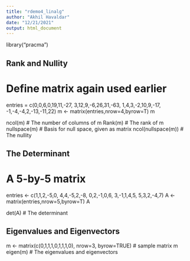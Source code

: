 ---
title: "rdemo4_linalg"
author: "Akhil Havaldar"
date: "12/21/2021"
output: html_document
---

library("pracma")

## Rank and Nullity

# Define matrix again used earlier
entries = c(0,0,6,0,19,11,-27,
             3,12,9,-6,26,31,-63,
             1,4,3,-2,10,9,-17,
             -1,-4,-4,2,-13,-11,22)
m <- matrix(entries,nrow=4,byrow=T)
m

ncol(m) # The number of columns of m
Rank(m)   # The rank of m
nullspace(m) # Basis for null space, given as matrix
ncol(nullspace(m)) # The nullity

## The Determinant

# A 5-by-5 matrix

entries <- c(1,1,2,-5,0,
             4,4,-5,2,-8,
             0,2,-1,0,6,
             3,-1,1,4,5,
             5,3,2,-4,7)
A <- matrix(entries,nrow=5,byrow=T)
A

det(A)  # The determinant

## Eigenvalues and Eigenvectors

m <- matrix(c(0,1,1,1,0,1,1,1,0), nrow=3, byrow=TRUE) # sample matrix
m
eigen(m)  # The eigenvalues and eigenvectors